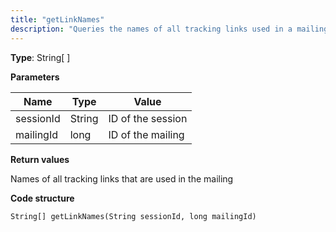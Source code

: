 ```yaml
---
title: "getLinkNames"
description: "Queries the names of all tracking links used in a mailing in Optimizely Campaign."
---
```


**Type**: String\[ \]

**Parameters**

| Name      | Type   | Value             |
| --------- | ------ | ----------------- |
| sessionId | String | ID of the session |
| mailingId | long   | ID of the mailing |

**Return values**

Names of all tracking links that are used in the mailing

**Code structure**

`String[] getLinkNames(String sessionId, long mailingId)
`